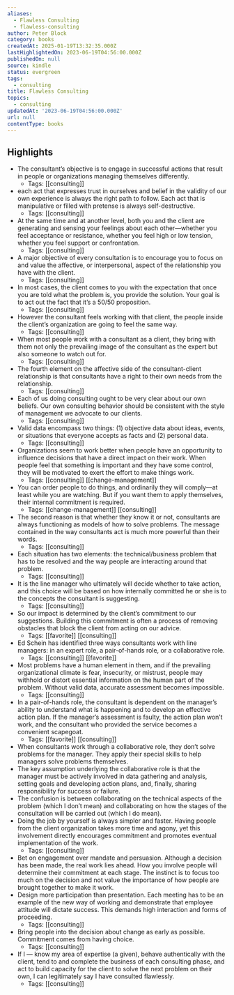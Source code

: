 ```yaml
---
aliases:
  - Flawless Consulting
  - flawless-consulting
author: Peter Block
category: books
createdAt: 2025-01-19T13:32:35.000Z
lastHighlightedOn: 2023-06-19T04:56:00.000Z
publishedOn: null
source: kindle
status: evergreen
tags:
  - consulting
title: Flawless Consulting
topics:
  - consulting
updatedAt: '2023-06-19T04:56:00.000Z'
url: null
contentType: books
---
```

## Highlights

- The consultant’s objective is to engage in successful actions that result in people or organizations managing themselves differently.
  - Tags: [[consulting]]
- each act that expresses trust in ourselves and belief in the validity of our own experience is always the right path to follow. Each act that is manipulative or filled with pretense is always self-destructive.
  - Tags: [[consulting]]
- At the same time and at another level, both you and the client are generating and sensing your feelings about each other—whether you feel acceptance or resistance, whether you feel high or low tension, whether you feel support or confrontation.
  - Tags: [[consulting]]
- A major objective of every consultation is to encourage you to focus on and value the affective, or interpersonal, aspect of the relationship you have with the client.
  - Tags: [[consulting]]
- In most cases, the client comes to you with the expectation that once you are told what the problem is, you provide the solution. Your goal is to act out the fact that it’s a 50/50 proposition.
  - Tags: [[consulting]]
- However the consultant feels working with that client, the people inside the client’s organization are going to feel the same way.
  - Tags: [[consulting]]
- When most people work with a consultant as a client, they bring with them not only the prevailing image of the consultant as the expert but also someone to watch out for.
  - Tags: [[consulting]]
- The fourth element on the affective side of the consultant-client relationship is that consultants have a right to their own needs from the relationship.
  - Tags: [[consulting]]
- Each of us doing consulting ought to be very clear about our own beliefs. Our own consulting behavior should be consistent with the style of management we advocate to our clients.
  - Tags: [[consulting]]
- Valid data encompass two things: (1) objective data about ideas, events, or situations that everyone accepts as facts and (2) personal data.
  - Tags: [[consulting]]
- Organizations seem to work better when people have an opportunity to influence decisions that have a direct impact on their work. When people feel that something is important and they have some control, they will be motivated to exert the effort to make things work.
  - Tags: [[consulting]] [[change-management]]
- You can order people to do things, and ordinarily they will comply—at least while you are watching. But if you want them to apply themselves, their internal commitment is required.
  - Tags: [[change-management]] [[consulting]]
- The second reason is that whether they know it or not, consultants are always functioning as models of how to solve problems. The message contained in the way consultants act is much more powerful than their words.
  - Tags: [[consulting]]
- Each situation has two elements: the technical/business problem that has to be resolved and the way people are interacting around that problem.
  - Tags: [[consulting]]
- It is the line manager who ultimately will decide whether to take action, and this choice will be based on how internally committed he or she is to the concepts the consultant is suggesting.
  - Tags: [[consulting]]
- So our impact is determined by the client’s commitment to our suggestions. Building this commitment is often a process of removing obstacles that block the client from acting on our advice.
  - Tags: [[favorite]] [[consulting]]
- Ed Schein has identified three ways consultants work with line managers: in an expert role, a pair-of-hands role, or a collaborative role.
  - Tags: [[consulting]] [[favorite]]
- Most problems have a human element in them, and if the prevailing organizational climate is fear, insecurity, or mistrust, people may withhold or distort essential information on the human part of the problem. Without valid data, accurate assessment becomes impossible.
  - Tags: [[consulting]]
- In a pair-of-hands role, the consultant is dependent on the manager’s ability to understand what is happening and to develop an effective action plan. If the manager’s assessment is faulty, the action plan won’t work, and the consultant who provided the service becomes a convenient scapegoat.
  - Tags: [[favorite]] [[consulting]]
- When consultants work through a collaborative role, they don’t solve problems for the manager. They apply their special skills to help managers solve problems themselves.
- The key assumption underlying the collaborative role is that the manager must be actively involved in data gathering and analysis, setting goals and developing action plans, and, finally, sharing responsibility for success or failure.
- The confusion is between collaborating on the technical aspects of the problem (which I don’t mean) and collaborating on how the stages of the consultation will be carried out (which I do mean).
- Doing the job by yourself is always simpler and faster. Having people from the client organization takes more time and agony, yet this involvement directly encourages commitment and promotes eventual implementation of the work.
  - Tags: [[consulting]]
- Bet on engagement over mandate and persuasion. Although a decision has been made, the real work lies ahead. How you involve people will determine their commitment at each stage. The instinct is to focus too much on the decision and not value the importance of how people are brought together to make it work.
- Design more participation than presentation. Each meeting has to be an example of the new way of working and demonstrate that employee attitude will dictate success. This demands high interaction and forms of proceeding.
  - Tags: [[consulting]]
- Bring people into the decision about change as early as possible. Commitment comes from having choice.
  - Tags: [[consulting]]
- If I — know my area of expertise (a given), behave authentically with the client, tend to and complete the business of each consulting phase, and act to build capacity for the client to solve the next problem on their own, I can legitimately say I have consulted flawlessly.
  - Tags: [[consulting]]
